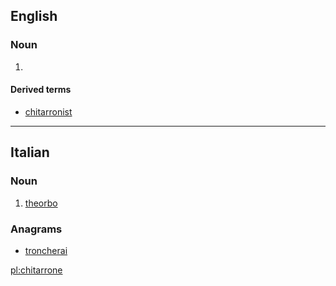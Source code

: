 ==English==

===Noun===
{{en-noun}}

# {{synonym of|theorbo|lang=en}}

====Derived terms====
* [[chitarronist]]

----

==Italian==

===Noun===
{{it-noun|m}}

# {{label|it|musical instruments}} [[theorbo]]

===Anagrams===
* [[troncherai#Italian|troncherai]]

[[pl:chitarrone]]